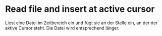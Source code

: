 # Read file and insert at active cursor

Liest eine Datei im Zeitbereich ein und fügt sie an der Stelle ein, an der der aktive Cursor steht. Die Datei wird entsprechend länger.